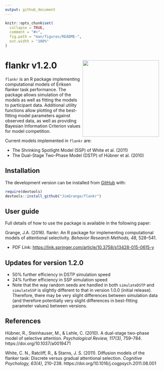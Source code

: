 ```yaml
---
output: github_document
---
```


<!-- README.md is generated from README.Rmd. Please edit that file -->

```r
knitr::opts_chunk$set(
  collapse = TRUE,
  comment = "#>",
  fig.path = "man/figures/README-",
  out.width = "100%"
)
```

# flankr v1.2.0 <a><img src='images/logo.png' align="right" height="250"/></a>

$\texttt{flankr}$ is an R package implementing computational models of Eriksen flanker task performance. The package allows simulation of the models as well as fitting the models to participant data. Additional utility functions allow plotting of the best-fitting model parameters against observed data, as well as providing Bayesian Information Criterion values for model competition. 

Current models implemented in $\texttt{flankr}$ are:

- The Shrinking Spotlight Model (SSP) of White et al. (2011)
- The Dual-Stage Two-Phase Model (DSTP) of Hübner et al. (2010) 

## Installation
The development version can be installed from [GitHub](https://github.com/) with:

``` r
require(devtools)
devtools::install_github("JimGrange/flankr")
```

## User guide
Full details of how to use the package is available in the following paper:

Grange, J.A. (2016). flankr: An R package for implementing computational models of attentional selectivity. *Behavior Research Methods, 48,* 528–541.

* PDF Link: [https://link.springer.com/article/10.3758/s13428-015-0615-y](https://link.springer.com/article/10.3758/s13428-015-0615-y)

## Updates for version 1.2.0
* 50% further efficiency in DSTP simulation speed
* 24% further efficiency in SSP simulation speed
* Note that the way random seeds are handled in both $\texttt{simulateDSTP}$ and $\texttt{simulateSSP}$ is slightly different to that in version 1.0.0 (initial release). Therefore, there may be very slight differences between simulation data (and therefore potentially very slight differences in best-fitting parameter values) between versions.


## References
Hübner, R., Steinhauser, M., & Lehle, C. (2010). A dual-stage two-phase model of selective attention. *Psychological Review, 117(3)*, 759–784. https://doi.org/10.1037/a0019471

White, C. N., Ratcliff, R., & Starns, J. S. (2011). Diffusion models of the flanker task: Discrete versus gradual attentional selection. *Cognitive Psychology, 63(4)*, 210–238. https://doi.org/10.1016/j.cogpsych.2011.08.001

